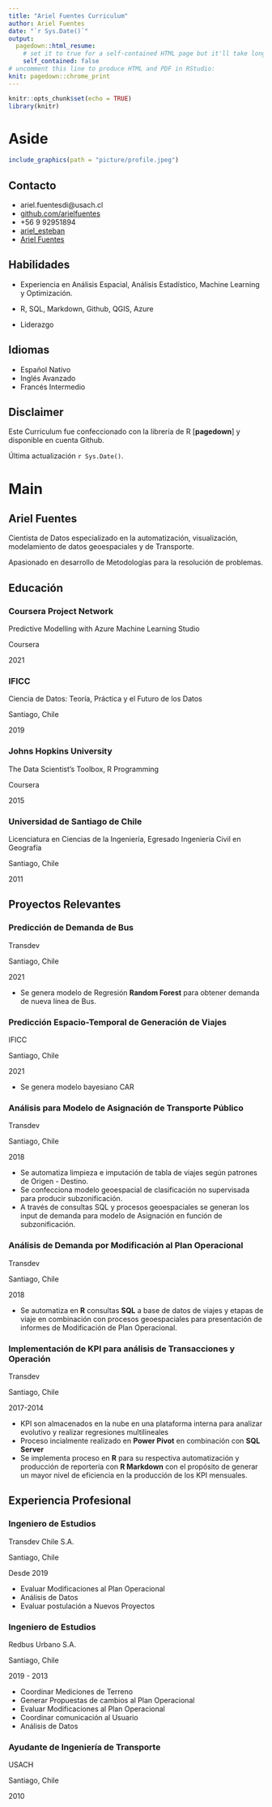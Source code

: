 ```yaml
---
title: "Ariel Fuentes Curriculum"
author: Ariel Fuentes
date: "`r Sys.Date()`"
output:
  pagedown::html_resume:
    # set it to true for a self-contained HTML page but it'll take longer to render
    self_contained: false
# uncomment this line to produce HTML and PDF in RStudio:
knit: pagedown::chrome_print
---
```


```r
knitr::opts_chunk$set(echo = TRUE)
library(knitr)
```

Aside
================================================================================


```r
include_graphics(path = "picture/profile.jpeg")
```

Contacto {#contact}
--------------------------------------------------------------------------------

- <i class="fa fa-envelope"></i> ariel.fuentesdi@usach.cl
- <i class="fa fa-github"></i> [github.com/arielfuentes](https://github.com/arielfuentes)
- <i class="fa fa-phone"></i> +56 9 92951894
- <i class="fa fa-twitter"></i> [ariel_esteban](https://twitter.com/ariel_esteban)
- <i class="fa fa-linkedin"></i> [Ariel Fuentes](https://www.linkedin.com/in/ariel-fuentes-81215834/)


Habilidades {#skills}
--------------------------------------------------------------------------------

- Experiencia en Análisis Espacial, Análisis Estadístico, Machine Learning y Optimización.

- R, SQL, Markdown, Github, QGIS, Azure

- Liderazgo

Idiomas {#languages}
--------------------------------------------------------------------------------

- Español Nativo
- Inglés Avanzado
- Francés Intermedio


Disclaimer {#disclaimer}
--------------------------------------------------------------------------------
Este Curriculum fue confeccionado con la librería de R [**pagedown**] y disponible en cuenta Github.

Última actualización  `r Sys.Date()`.



Main
================================================================================

Ariel Fuentes {#title}
--------------------------------------------------------------------------------
Cientista de Datos especializado en la automatización, visualización, modelamiento de datos geoespaciales y de Transporte. 

Apasionado en desarrollo de Metodologías para la resolución de problemas.

Educación {data-icon=graduation-cap data-concise=true}
--------------------------------------------------------------------------------

### Coursera Project Network

Predictive Modelling with Azure Machine Learning Studio

Coursera

2021

### IFICC

Ciencia de Datos: Teoría, Práctica y el Futuro de los Datos

Santiago, Chile

2019

### Johns Hopkins University

The Data Scientist's Toolbox,
R Programming

Coursera

2015

### Universidad de Santiago de Chile

Licenciatura en Ciencias de la Ingeniería, 
Egresado Ingeniería Civil en Geografía

Santiago, Chile

2011

Proyectos Relevantes {data-icon=laptop}
--------------------------------------------------------------------------------
### Predicción de Demanda de Bus

Transdev

Santiago, Chile

2021

- Se genera modelo de Regresión **Random Forest** para obtener demanda de nueva línea de Bus.

### Predicción Espacio-Temporal de Generación de Viajes

IFICC

Santiago, Chile

2021

- Se genera modelo bayesiano CAR 

### Análisis para Modelo de Asignación de Transporte Público

Transdev

Santiago, Chile

2018

- Se automatiza limpieza  e imputación de tabla de viajes según patrones de Origen - Destino.
- Se confecciona modelo geoespacial de clasificación no supervisada para producir subzonificación.
- A través de consultas SQL y procesos geoespaciales se generan los input de demanda para modelo de Asignación en función de subzonificación.

### Análisis de Demanda por Modificación al Plan Operacional

Transdev

Santiago, Chile

2018

- Se automatiza en **R** consultas **SQL** a base de datos de viajes y etapas de viaje en combinación con procesos geoespaciales para presentación de informes de Modificación de Plan Operacional.

### Implementación de KPI para análisis de Transacciones y Operación 

Transdev

Santiago, Chile

2017-2014

- KPI son almacenados en la nube en una plataforma interna para analizar evolutivo y realizar regresiones multilineales
- Proceso incialmente realizado en **Power Pivot** en combinación con **SQL Server**
- Se implementa proceso en **R** para su respectiva automatización y producción de reportería con **R Markdown** con el propósito de generar un mayor nivel de eficiencia en la producción de los KPI mensuales.
  

Experiencia Profesional {data-icon=suitcase}
--------------------------------------------------------------------------------

### Ingeniero de Estudios

Transdev Chile S.A.

Santiago, Chile

Desde 2019 

::: concise
- Evaluar Modificaciones al Plan Operacional
- Análisis de Datos
- Evaluar postulación a Nuevos Proyectos
:::

### Ingeniero de Estudios

Redbus Urbano S.A.

Santiago, Chile

2019 - 2013

::: concise
- Coordinar Mediciones de Terreno
- Generar Propuestas de cambios al Plan Operacional
- Evaluar Modificaciones al Plan Operacional 
- Coordinar comunicación al Usuario
- Análisis de Datos
:::

### Ayudante de Ingeniería de Transporte

USACH

Santiago, Chile

2010